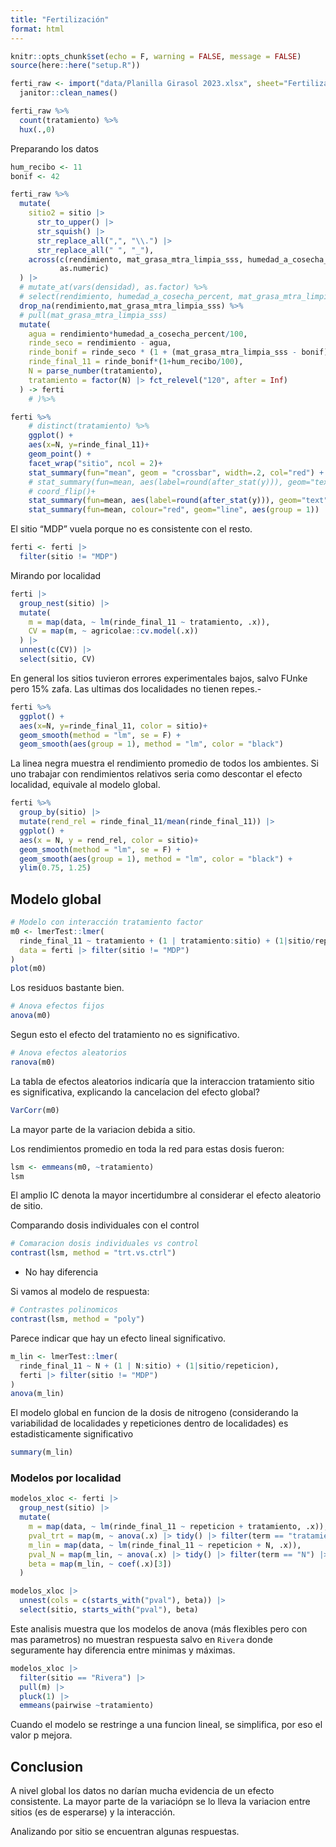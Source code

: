 ```yaml
---
title: "Fertilización"
format: html
---
```


```r
knitr::opts_chunk$set(echo = F, warning = FALSE, message = FALSE)
source(here::here("setup.R"))
```

```r
ferti_raw <- import("data/Planilla Girasol 2023.xlsx", sheet="Fertilización") %>% 
  janitor::clean_names()
```

```r
ferti_raw %>% 
  count(tratamiento) %>% 
  hux(.,0)  
```

Preparando los datos

```r
hum_recibo <- 11
bonif <- 42

ferti_raw %>% 
  mutate(
    sitio2 = sitio |> 
      str_to_upper() |> 
      str_squish() |> 
      str_replace_all(",", "\\.") |> 
      str_replace_all(" ", "_"),
    across(c(rendimiento, mat_grasa_mtra_limpia_sss, humedad_a_cosecha_percent), 
           as.numeric)
  ) |>  
  # mutate_at(vars(densidad), as.factor) %>% 
  # select(rendimiento, humedad_a_cosecha_percent, mat_grasa_mtra_limpia_sss) %>% 
  drop_na(rendimiento,mat_grasa_mtra_limpia_sss) %>% 
  # pull(mat_grasa_mtra_limpia_sss)
  mutate(
    agua = rendimiento*humedad_a_cosecha_percent/100,
    rinde_seco = rendimiento - agua, 
    rinde_bonif = rinde_seco * (1 + (mat_grasa_mtra_limpia_sss - bonif) * 2/100),
    rinde_final_11 = rinde_bonif*(1+hum_recibo/100),
    N = parse_number(tratamiento),
    tratamiento = factor(N) |> fct_relevel("120", after = Inf)
  ) -> ferti
    # )%>%
```

```r
ferti %>% 
    # distinct(tratamiento) %>%
    ggplot() +
    aes(x=N, y=rinde_final_11)+
    geom_point() + 
    facet_wrap("sitio", ncol = 2)+
    stat_summary(fun="mean", geom = "crossbar", width=.2, col="red") + 
    # stat_summary(fun=mean, aes(label=round(after_stat(y))), geom="text", size=3, vjust=-.5) + 
    # coord_flip()+
    stat_summary(fun=mean, aes(label=round(after_stat(y))), geom="text", size=3, vjust=-.5) +
    stat_summary(fun=mean, colour="red", geom="line", aes(group = 1))
```
El sitio "MDP" vuela porque no es consistente con el resto.

```r
ferti <- ferti |> 
  filter(sitio != "MDP")
```


Mirando por localidad

```r
ferti |> 
  group_nest(sitio) |> 
  mutate(
    m = map(data, ~ lm(rinde_final_11 ~ tratamiento, .x)),
    CV = map(m, ~ agricolae::cv.model(.x))
  ) |> 
  unnest(c(CV)) |> 
  select(sitio, CV)
```

En general los sitios tuvieron errores experimentales bajos, salvo FUnke pero 15% zafa. Las ultimas dos localidades no tienen repes.-

```r
ferti %>% 
  ggplot() +
  aes(x=N, y=rinde_final_11, color = sitio)+
  geom_smooth(method = "lm", se = F) +
  geom_smooth(aes(group = 1), method = "lm", color = "black")
```

La linea negra muestra el rendimiento promedio de todos los ambientes. Si uno trabajar con rendimientos relativos seria como descontar el efecto localidad, equivale al modelo global.

```r
ferti %>% 
  group_by(sitio) |> 
  mutate(rend_rel = rinde_final_11/mean(rinde_final_11)) |> 
  ggplot() +
  aes(x = N, y = rend_rel, color = sitio)+
  geom_smooth(method = "lm", se = F) +
  geom_smooth(aes(group = 1), method = "lm", color = "black") +
  ylim(0.75, 1.25)
```
## Modelo global

```r
# Modelo con interacción tratamiento factor
m0 <- lmerTest::lmer(
  rinde_final_11 ~ tratamiento + (1 | tratamiento:sitio) + (1|sitio/repeticion),
  data = ferti |> filter(sitio != "MDP")
)
plot(m0)
```

Los residuos bastante bien.

```r
# Anova efectos fijos
anova(m0)
```

Segun esto el efecto del tratamiento no es significativo.

```r
# Anova efectos aleatorios
ranova(m0)
```

La tabla de efectos aleatorios indicaría que la interaccion tratamiento sitio es significativa, explicando la cancelacion del efecto global?

```r
VarCorr(m0)
```

La mayor parte de la variacion debida a sitio.

Los rendimientos promedio en toda la red para estas dosis fueron:

```r
lsm <- emmeans(m0, ~tratamiento)
lsm
```

El amplio IC denota la mayor incertidumbre al considerar el efecto aleatorio de sitio.

Comparando dosis individuales con el control

```r
# Comaracion dosis individuales vs control
contrast(lsm, method = "trt.vs.ctrl")
```

- No hay diferencia

Si vamos al modelo de respuesta:

```r
# Contrastes polinomicos
contrast(lsm, method = "poly")
```

Parece indicar que hay un efecto lineal significativo.

```r
m_lin <- lmerTest::lmer(
  rinde_final_11 ~ N + (1 | N:sitio) + (1|sitio/repeticion),
  ferti |> filter(sitio != "MDP")
)
anova(m_lin)
```

El modelo global en funcion de la dosis de nitrogeno (considerando la variabilidad de localidades y repeticiones dentro de localidades) es estadisticamente significativo

```r
summary(m_lin)
```

### Modelos por localidad

```r
modelos_xloc <- ferti |> 
  group_nest(sitio) |> 
  mutate(
    m = map(data, ~ lm(rinde_final_11 ~ repeticion + tratamiento, .x)),
    pval_trt = map(m, ~ anova(.x) |> tidy() |> filter(term == "tratamiento") |> pull(p.value)),
    m_lin = map(data, ~ lm(rinde_final_11 ~ repeticion + N, .x)),
    pval_N = map(m_lin, ~ anova(.x) |> tidy() |> filter(term == "N") |> pull(p.value)),
    beta = map(m_lin, ~ coef(.x)[3])
  ) 

modelos_xloc |> 
  unnest(cols = c(starts_with("pval"), beta)) |> 
  select(sitio, starts_with("pval"), beta)
```

Este analisis muestra que los modelos de anova (más flexibles pero con mas parametros) no muestran respuesta salvo en `Rivera` donde seguramente hay diferencia entre minimas y máximas.


```r
modelos_xloc |> 
  filter(sitio == "Rivera") |> 
  pull(m) |> 
  pluck(1) |> 
  emmeans(pairwise ~tratamiento)
```

Cuando el modelo se restringe a una funcion lineal, se simplifica, por eso el valor p mejora.


## Conclusion

A nivel global los datos no darían mucha evidencia de un efecto consistente. La mayor parte de la variaciópn se lo lleva la variacion entre sitios (es de esperarse) y la interacción.

Analizando por sitio se encuentran algunas respuestas.